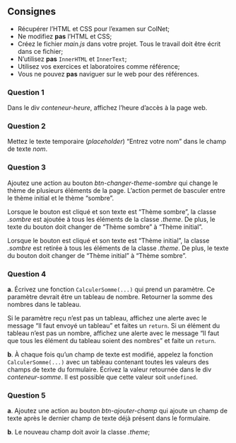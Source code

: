 ## Consignes

* Récupérer l'HTML et CSS pour l'examen sur ColNet;
* Ne modifiez **pas** l'HTML et CSS;
* Créez le fichier _main.js_ dans votre projet. Tous le travail doit être écrit dans ce fichier;
* N'utilisez **pas** `InnerHTML` et `InnerText`;
* Utilisez vos exercices et laboratoires comme référence;
* Vous ne pouvez **pas** naviguer sur le web pour des références.

### Question 1
Dans le div _conteneur-heure_, affichez l'heure d'accès à la page web.

### Question 2
Mettez le texte temporaire (_placeholder_) "Entrez votre nom" dans le champ de texte _nom_.

### Question 3
Ajoutez une action au bouton _btn-changer-theme-sombre_ qui change le thème de plusieurs éléments de la page. L'action permet de basculer entre le thème initial et le thème "sombre".

Lorsque le bouton est cliqué et son texte est "Thème sombre", la classe _.sombre_ est ajoutée à tous les éléments de la classe _.theme_. De plus, le texte du bouton doit changer de "Thème sombre" à "Thème initial".

Lorsque le bouton est cliqué et son texte est "Thème initial", la classe _.sombre_ est retirée à tous les éléments de la classe _.theme_. De plus, le texte du bouton doit changer de "Thème initial" à "Thème sombre".

### Question 4	
**a**. Écrivez une fonction `CalculerSomme(...)` qui prend un paramètre. Ce paramètre devrait être un tableau de nombre. Retourner la somme des nombres dans le tableau.

Si le paramètre reçu n'est pas un tableau, affichez une alerte avec le message "Il faut envoyé un tableau" et faites un `return`. Si un élément du tableau n'est pas un nombre, affichez une alerte avec le message "Il faut que tous les élément du tableau soient des nombres" et faite un `return`.

**b**. À chaque fois qu'un champ de texte est modifié, appelez la fonction `CalculerSomme(...)` avec un tableau contenant toutes les valeurs des champs de texte du formulaire. Écrivez la valeur retournée dans le div _conteneur-somme_. Il est possible que cette valeur soit `undefined`.

### Question 5
**a**. Ajoutez une action au bouton _btn-ajouter-champ_ qui ajoute un champ de texte après le dernier champ de texte déjà présent dans le formulaire.

**b**. Le nouveau champ doit avoir la classe _.theme_;



